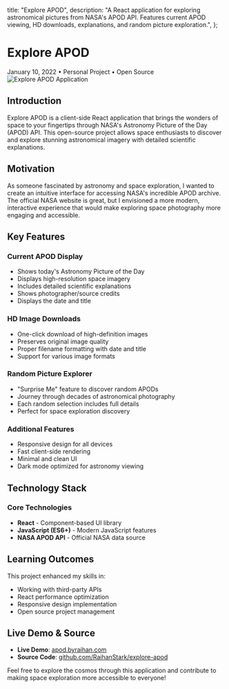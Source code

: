 
  title: "Explore APOD",
  description: "A React application for exploring astronomical pictures from NASA's APOD API. Features current APOD viewing, HD downloads, explanations, and random picture exploration.",
};

# Explore APOD

<div className="flex items-center gap-4 text-sm text-gray-500 dark:text-gray-400 mb-8">
  <time dateTime="2022-01-10">January 10, 2022</time>
  <span className="text-gray-300 dark:text-gray-600">•</span>
  <span>Personal Project</span>
  <span className="text-gray-300 dark:text-gray-600">•</span>
  <span className="px-2 py-1 bg-green-100 dark:bg-green-900 text-green-800 dark:text-green-100 rounded text-xs font-medium">Open Source</span>
</div>

<div className="mb-8">
  <Image
    src="/images/projects/explore-apod/explore-apod.png"
    alt="Explore APOD Application"
    width={1200}
    height={675}
    className="rounded-lg"
    priority
  />
</div>

## Introduction

Explore APOD is a client-side React application that brings the wonders of space to your fingertips through NASA's Astronomy Picture of the Day (APOD) API. This open-source project allows space enthusiasts to discover and explore stunning astronomical imagery with detailed scientific explanations.

## Motivation

As someone fascinated by astronomy and space exploration, I wanted to create an intuitive interface for accessing NASA's incredible APOD archive. The official NASA website is great, but I envisioned a more modern, interactive experience that would make exploring space photography more engaging and accessible.

## Key Features

### Current APOD Display
- Shows today's Astronomy Picture of the Day
- Displays high-resolution space imagery
- Includes detailed scientific explanations
- Shows photographer/source credits
- Displays the date and title

### HD Image Downloads
- One-click download of high-definition images
- Preserves original image quality
- Proper filename formatting with date and title
- Support for various image formats

### Random Picture Explorer
- "Surprise Me" feature to discover random APODs
- Journey through decades of astronomical photography
- Each random selection includes full details
- Perfect for space exploration discovery

### Additional Features
- Responsive design for all devices
- Fast client-side rendering
- Minimal and clean UI
- Dark mode optimized for astronomy viewing

## Technology Stack

### Core Technologies
- **React** - Component-based UI library
- **JavaScript (ES6+)** - Modern JavaScript features
- **NASA APOD API** - Official NASA data source

## Learning Outcomes

This project enhanced my skills in:
- Working with third-party APIs
- React performance optimization
- Responsive design implementation
- Open source project management

## Live Demo & Source

- **Live Demo**: [apod.byraihan.com](https://apod.byraihan.com)
- **Source Code**: [github.com/RaihanStark/explore-apod](https://github.com/RaihanStark/explore-apod)

Feel free to explore the cosmos through this application and contribute to making space exploration more accessible to everyone!